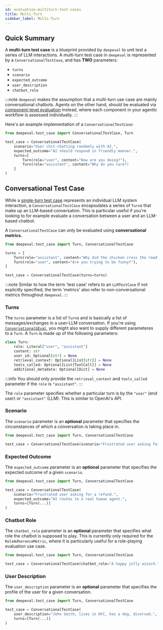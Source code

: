 ```yaml
---
id: evaluation-multiturn-test-cases
title: Multi-Turn
sidebar_label: Multi-Turn
---
```


## Quick Summary

A **multi-turn test case** is a blueprint provided by `deepeval` to unit test a series of LLM interactions. A multi-turn test case in `deepeval` is represented by a `ConversationalTestCase`, and has **TWO** parameters:

- `turns`
- `scenario`
- `expected_outcome`
- `user_description`
- `chatbot_role`

:::note
`deepeval` makes the assumption that a multi-turn use case are mainly conversational chatbots. Agents on the other hand, should be evaluated via [component-level evaluation](/docs/evaluation-component-level-llm-evals) instead, where each component in your agentic workflow is assessed individually.
:::

Here's an example implementation of a `ConversationalTestCase`:

```python
from deepeval.test_case import ConversationalTestCase, Turn

test_case = ConversationalTestCase(
    scenario="User chit-chatting randomly with AI.",
    expected_outcome="AI should respond in friendly manner.",
    turns=[
        Turn(role="user", content="How are you doing?"),
        Turn(role="assistant", content="Why do you care?)
    ]
)
```

## Conversational Test Case

While a [single-turn test case](/docs/evaluation-test-cases) represents an individual LLM system interaction, a `ConversationalTestCase` encapsulates a series of `Turn`s that make up an LLM-based conversation. This is particular useful if you're looking to for example evaluate a conversation between a user and an LLM-based chatbot.

A `ConversationalTestCase` can only be evaluated using **conversational metrics.**

```python title="main.py"
from deepeval.test_case import Turn, ConversationalTestCase

turns = [
    Turn(role="assistant", content="Why did the chicken cross the road?"),
    Turn(role="user", content="Are you trying to be funny?"),
]

test_case = ConversationalTestCase(turns=turns)
```

:::note
Similar to how the term 'test case' refers to an `LLMTestCase` if not explicitly specified, the term 'metrics' also refer to non-conversational metrics throughout `deepeval`.
:::

### Turns

The `turns` parameter is a list of `Turn`s and is basically a list of messages/exchanges in a user-LLM conversation. If you're using [`ConversationalGEval`](/docs/metrics-conversational-g-eval), you might also want to supply different parameteres to a `Turn`. A `Turn` is made up of the following parameters:

```python
class Turn:
    role: Literal["user", "assistant"]
    content: str
    user_id: Optional[str] = None
    retrieval_context: Optional[List[str]] = None
    tools_called: Optional[List[ToolCall]] = None
    additional_metadata: Optional[Dict] = None
```

:::info
You should only provide the `retrieval_context` and `tools_called` parameter if the `role` is `"assistant"`.
:::

The `role` parameter specifies whether a particular turn is by the `"user"` (end user) or `"assistant"` (LLM). This is similar to OpenAI's API.

### Scenario

The `scenario` parameter is an **optional** parameter that specifies the circumstances of which a conversation is taking place in.

```python
from deepeval.test_case import Turn, ConversationalTestCase

test_case = ConversationalTestCase(scenario="Frustrated user asking for a refund.", turns=[Turn(...)])
```

### Expected Outcome

The `expected_outcome` parameter is an **optional** parameter that specifies the expected outcome of a given `scenario`.

```python
from deepeval.test_case import Turn, ConversationalTestCase

test_case = ConversationalTestCase(
    scenario="Frustrated user asking for a refund.",
    expected_outcome="AI routes to a real human agent.",
    turns=[Turn(...)]
)
```

### Chatbot Role

The `chatbot_role` parameter is an **optional** parameter that specifies what role the chatbot is supposed to play. This is currently only required for the `RoleAdherenceMetric`, where it is particularly useful for a role-playing evaluation use case.

```python
from deepeval.test_case import Turn, ConversationalTestCase

test_case = ConversationalTestCase(chatbot_role="A happy jolly wizard.", turns=[Turn(...)])
```

### User Description

The `user_description` parameter is an **optional** parameter that specifies the profile of the user for a given conversation.

```python
from deepeval.test_case import Turn, ConversationalTestCase

test_case = ConversationalTestCase(
    user_description="John Smith, lives in NYC, has a dog, divorced.",
    turns=[Turn(...)]
)
```
